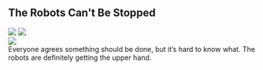 <div className="m-5 p-5 bg-red-700 rounded-md shadow-sm">

<h2 className="text-2xl font-bold mb-4 text-white">The Robots Can't Be Stopped</h2>

<div className="grid grid-rows-1 grid-flow-col gap-4">
  <div className="row-span-3 gap-2">
    <img src="https://mj-gallery.com/38871091-f319-470c-9f77-bdc2e816ba6c/grid_0.png" />
    <img
      className="mt-4"
      src="https://mj-gallery.com/02d2403d-1b93-4ae4-bc3a-24c872a3c38d/grid_0.png"
    />
  </div>
  <div className="col-span-2 ...">
    <img src="https://mj-gallery.com/d539bf31-26bd-46e9-8404-2e70a898f69b/grid_0.png" />
  </div>
  <div className="text-white">Everyone agrees something should be done, but it’s hard to know what. The robots are definitely getting the upper hand.</div>
</div>

</div>
